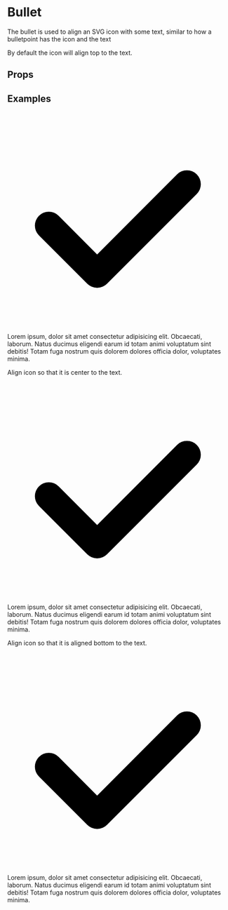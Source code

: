 
<Meta title="Objects/Bullet" component={Bullet} />

# Bullet

The bullet is used to align an SVG icon with some text, similar to how a bulletpoint has the icon and the text

By default the icon will align top to the text.

## Props

<Props of={Bullet} />

## Examples

<Preview>
    <Story name="Default">
        <ThemeProvider>
            <Bullet>
                <Icon>
                    <svg viewBox="0 0 128 128">
                        <path
                            d="M52 102a8 8 0 01-5.7-2.3l-28-28a8 8 0 0111.4-11.4L52 82.7l46.3-46.4a8 8 0 0111.4 11.4l-52 52A8 8 0 0152 102z"
                            fillRule="evenodd"
                        />
                    </svg>
                </Icon>
                <span>
                    Lorem ipsum, dolor sit amet consectetur adipisicing elit.
                    Obcaecati, laborum. Natus ducimus eligendi earum id totam
                    animi voluptatum sint debitis! Totam fuga nostrum quis
                    dolorem dolores officia dolor, voluptates minima.
                </span>
            </Bullet>
        </ThemeProvider>
    </Story>
</Preview>

Align icon so that it is center to the text.

<Preview>
    <Story name="Middle">
        <ThemeProvider>
            <Bullet alignment="middle">
                <Icon>
                    <svg viewBox="0 0 128 128">
                        <path
                            d="M52 102a8 8 0 01-5.7-2.3l-28-28a8 8 0 0111.4-11.4L52 82.7l46.3-46.4a8 8 0 0111.4 11.4l-52 52A8 8 0 0152 102z"
                            fillRule="evenodd"
                        />
                    </svg>
                </Icon>
                <span>
                    Lorem ipsum, dolor sit amet consectetur adipisicing elit.
                    Obcaecati, laborum. Natus ducimus eligendi earum id totam
                    animi voluptatum sint debitis! Totam fuga nostrum quis
                    dolorem dolores officia dolor, voluptates minima.
                </span>
            </Bullet>
        </ThemeProvider>
    </Story>
</Preview>

Align icon so that it is aligned bottom to the text.

<Preview>
    <Story name="Bottom">
        <ThemeProvider>
            <Bullet alignment="bottom">
                <Icon>
                    <svg viewBox="0 0 128 128">
                        <path
                            d="M52 102a8 8 0 01-5.7-2.3l-28-28a8 8 0 0111.4-11.4L52 82.7l46.3-46.4a8 8 0 0111.4 11.4l-52 52A8 8 0 0152 102z"
                            fillRule="evenodd"
                        />
                    </svg>
                </Icon>
                <span>
                    Lorem ipsum, dolor sit amet consectetur adipisicing elit.
                    Obcaecati, laborum. Natus ducimus eligendi earum id totam
                    animi voluptatum sint debitis! Totam fuga nostrum quis
                    dolorem dolores officia dolor, voluptates minima.
                </span>
            </Bullet>
        </ThemeProvider>
    </Story>
</Preview>

